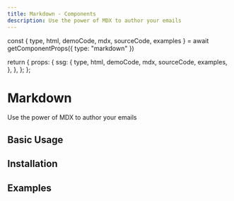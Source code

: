 ```yaml
---
title: Markdown - Components
description: Use the power of MDX to author your emails
---
```



  const { type, html, demoCode, mdx, sourceCode, examples } = await getComponentProps({
    type: "markdown"
  }) 

  return {
    props: {
      ssg: {
        type,
        html,
        demoCode,
        mdx,
        sourceCode,
        examples,
      },
    },
  };
};

# Markdown

Use the power of MDX to author your emails

## Basic Usage

<BasicUsage />

## Installation

<Installation cli="markdown" />

## Examples

<Examples />